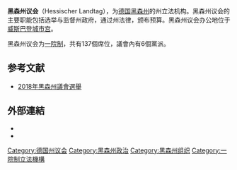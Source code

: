 {{expand|time=2015-04-30T15:39:38+00:00}}
{{Infobox legislature
 | name               = 黑森州议会
 | native_name        = Hessischer Landtag
 | coa_pic            = Coat of arms of Hesse.svg
 | coa_res            = 70px
 | session_room       = Hessischer Landtag Wiesbaden bei Nacht.jpg
 | house_type         = 州议会
 | leader1_type       = [[黑森州议会议长|州议会议长]]
 | leader1            = [[诺伯特·卡特曼|诺伯特·卡特曼]]
 | party1             = [[基督教民主联盟|基督教民主联盟]]
 | election1          = 2003年
 | members            = 110
 | structure1        = Landtag of Hesse 2018.svg
 | structure1_res    = 250px
 | political_groups1 = '''执政党 (69)'''
*{{colorbox|black}} [[德国基督教民主联盟|基民盟]] (40)
*{{nowrap|{{colorbox|#58AB27}} [[德国绿党|绿党]] (29)}}
'''反對黨'''
*{{nowrap|{{Color box|{{Social Democratic Party of Germany/meta/color}}|border=darkgray}} [[德國社會民主黨|社民黨]] (29)}}
*{{nowrap|{{Color box|#009EE0|border=darkgray}} [[德國另類選擇|另類選擇]] (19)}}
*{{Color box|{{Free Democratic Party (Germany)/meta/color}}|border=darkgray}} [[德國自由民主黨|自民黨]] (11)
*{{Color box|{{The Left (Germany)/meta/color}}|border=darkgray}} [[德國左翼黨|左翼黨]] (9)

 | last_election1     = [[2018年黑森州議會選舉|2018年10月28日]]
 | next_election1     = 2023年10月前
 | meeting_place      = [[威斯巴登|威斯巴登]], [[威斯巴登城市宫|威斯巴登城市宫]]
 | website            = [http://www.hessischer-landtag.de/ www.hessischer-landtag.de/]
}}
'''黑森州议会'''（Hessischer Landtag），为[[德国|德国]][[黑森州|黑森州]]的州立法机构。黑森州议会的主要职能包括选举与监督州政府，通过州法律，颁布预算。黑森州议会办公地位于[[威斯巴登城市宫|威斯巴登城市宫]]。

黑森州议会为[[一院制|一院制]]，共有137個席位，議會內有6個黨派。

==参考文献==
*[[2018年黑森州議會選舉|2018年黑森州議會選舉]]

{{Reflist|2}}

== 外部連結 ==
* {{Commonscat-inline}}
* {{official website}}

[[Category:德国州议会|Category:德国州议会]]
[[Category:黑森州政治|Category:黑森州政治]]
[[Category:黑森州组织|Category:黑森州组织]]
[[Category:一院制立法機構|Category:一院制立法機構]]
{{德国小作品}}
